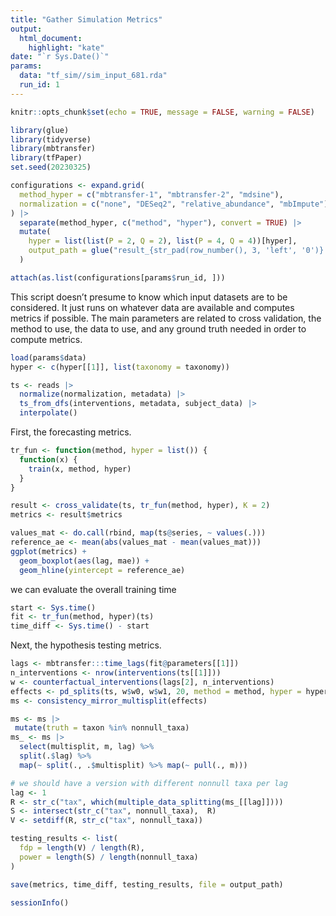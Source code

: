 ```yaml
---
title: "Gather Simulation Metrics"
output: 
  html_document:
    highlight: "kate"
date: "`r Sys.Date()`"
params:
  data: "tf_sim//sim_input_681.rda"
  run_id: 1
---
```


```r
knitr::opts_chunk$set(echo = TRUE, message = FALSE, warning = FALSE)
```

```r
library(glue)
library(tidyverse)
library(mbtransfer)
library(tfPaper)
set.seed(20230325)
```

```r
configurations <- expand.grid(
  method_hyper = c("mbtransfer-1", "mbtransfer-2", "mdsine"),
  normalization = c("none", "DESeq2", "relative_abundance", "mbImpute")
) |>
  separate(method_hyper, c("method", "hyper"), convert = TRUE) |>
  mutate(
    hyper = list(list(P = 2, Q = 2), list(P = 4, Q = 4))[hyper],
    output_path = glue("result_{str_pad(row_number(), 3, 'left', '0')}.rda")
  )

attach(as.list(configurations[params$run_id, ]))
```

This script doesn't presume to know which input datasets are to be considered.
It just runs on whatever data are available and computes metrics if possible.
The main parameters are related to cross validation, the method to use, the data
to use, and any ground truth needed in order to compute metrics.

```r
load(params$data)
hyper <- c(hyper[[1]], list(taxonomy = taxonomy))

ts <- reads |>
  normalize(normalization, metadata) |>
  ts_from_dfs(interventions, metadata, subject_data) |>
  interpolate()
```

First, the forecasting metrics.

```r
tr_fun <- function(method, hyper = list()) {
  function(x) {
    train(x, method, hyper)
  }
}

result <- cross_validate(ts, tr_fun(method, hyper), K = 2)
metrics <- result$metrics
```

```r
values_mat <- do.call(rbind, map(ts@series, ~ values(.)))
reference_ae <- mean(abs(values_mat - mean(values_mat)))
ggplot(metrics) +
  geom_boxplot(aes(lag, mae)) +
  geom_hline(yintercept = reference_ae)
```

we can evaluate the overall training time

```r
start <- Sys.time()
fit <- tr_fun(method, hyper)(ts)
time_diff <- Sys.time() - start
```

Next, the hypothesis testing metrics.

```r
lags <- mbtransfer:::time_lags(fit@parameters[[1]])
n_interventions <- nrow(interventions(ts[[1]]))
w <- counterfactual_interventions(lags[2], n_interventions)
effects <- pd_splits(ts, w$w0, w$w1, 20, method = method, hyper = hyper)
ms <- consistency_mirror_multisplit(effects)
```

```r
ms <- ms |>
 mutate(truth = taxon %in% nonnull_taxa)
ms_ <- ms |>
  select(multisplit, m, lag) %>%
  split(.$lag) %>%
  map(~ split(., .$multisplit) %>% map(~ pull(., m)))

# we should have a version with different nonnull taxa per lag
lag <- 1
R <- str_c("tax", which(multiple_data_splitting(ms_[[lag]])))
S <- intersect(str_c("tax", nonnull_taxa),  R)
V <- setdiff(R, str_c("tax", nonnull_taxa))

testing_results <- list(
  fdp = length(V) / length(R),
  power = length(S) / length(nonnull_taxa)
)
```

```r
save(metrics, time_diff, testing_results, file = output_path)
```

```r
sessionInfo()
```

